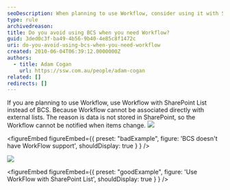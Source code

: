 ```yaml
---
seoDescription: When planning to use Workflow, consider using it with SharePoint List instead of BCS, as Workflow doesn't support external lists and requires data storage in SharePoint.
type: rule
archivedreason:
title: Do you avoid using BCS when you need Workflow?
guid: 3ded0c3f-ba49-4b56-9b40-4e85c8f1472c
uri: do-you-avoid-using-bcs-when-you-need-workflow
created: 2010-06-04T06:39:12.0000000Z
authors:
  - title: Adam Cogan
    url: https://ssw.com.au/people/adam-cogan
related: []
redirects: []
---
```


If you are planning to use Workflow, use Workflow with SharePoint List instead of BCS. Because Workflow cannot be associated directly with external lists. The reason is data is not stored in SharePoint, so the Workflow cannot be notified when items change.
![](BCSDoesNotSupportWF.jpg)

<figureEmbed figureEmbed={{
  preset: "badExample",
  figure: 'BCS doesn\'t have WorkFlow support',
  shouldDisplay: true
} } />


![](WFSupportList.jpg)

<figureEmbed figureEmbed={{
  preset: "goodExample",
  figure: 'Use WorkFlow with SharePoint List',
  shouldDisplay: true
} } />
